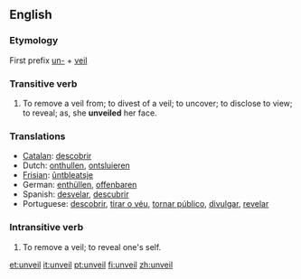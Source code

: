 ==English==

===Etymology===
First prefix [[un-]] + [[veil]]

===Transitive verb===
{{en-verb}}

# To remove a veil from; to divest of a veil; to uncover; to disclose to view; to reveal; as, she '''unveiled''' her face.

===Translations===
*[[Catalan]]: [[descobrir]]
*Dutch: [[onthullen]], [[ontsluieren]]
*[[Frisian]]: [[ûntbleatsje]]
*German: [[enthüllen]], [[offenbaren]]
*Spanish: [[desvelar]], [[descubrir]]
*Portuguese: [[descobrir]], [[tirar o véu]], [[tornar público]], [[divulgar]], [[revelar]]

===Intransitive verb===
{{en-verb}}


# To remove a veil; to reveal one's self.

[[et:unveil]]
[[it:unveil]]
[[pt:unveil]]
[[fi:unveil]]
[[zh:unveil]]